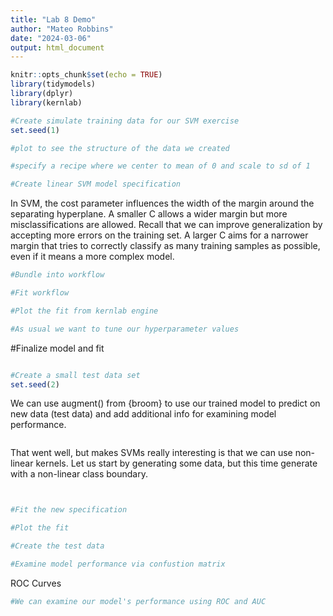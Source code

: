 ```yaml
---
title: "Lab 8 Demo"
author: "Mateo Robbins"
date: "2024-03-06"
output: html_document
---
```


```r
knitr::opts_chunk$set(echo = TRUE)
library(tidymodels)
library(dplyr)
library(kernlab)
```


```r
#Create simulate training data for our SVM exercise
set.seed(1)

```

```r
#plot to see the structure of the data we created

```

```r
#specify a recipe where we center to mean of 0 and scale to sd of 1

```

```r
#Create linear SVM model specification

```

In SVM, the cost parameter influences the width of the margin around the separating hyperplane. A smaller C allows a wider margin but more misclassifications are allowed. Recall that we can improve  generalization by accepting more errors on the training set. A larger C aims for a narrower margin that tries to correctly classify as many training samples as possible, even if it means a more complex model.

```r
#Bundle into workflow
```

```r
#Fit workflow
```

```r
#Plot the fit from kernlab engine

```


```r
#As usual we want to tune our hyperparameter values

```

#Finalize model and fit
```r

```


```r
#Create a small test data set
set.seed(2)

```

We can use augment() from {broom} to use our trained model to predict on new data (test data) and add additional info for examining model performance. 

```r

```

That went well, but makes SVMs really interesting is that we can use non-linear kernels. Let us start by generating some data, but this time generate with a non-linear class boundary.

```r

```

```r

```


```r
#Fit the new specification

```

```r
#Plot the fit

```

```r
#Create the test data

```

```r
#Examine model performance via confustion matrix

```

ROC Curves

```r
#We can examine our model's performance using ROC and AUC

```
